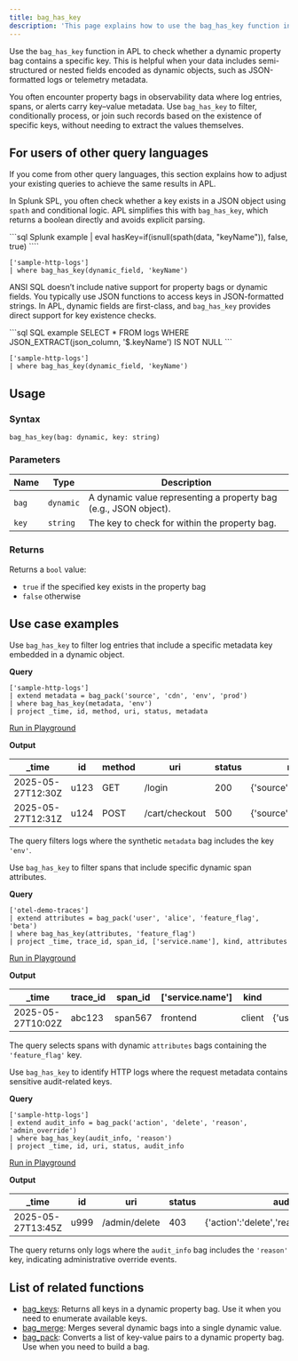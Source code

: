 ```yaml
---
title: bag_has_key
description: 'This page explains how to use the bag_has_key function in APL.'
---
```


Use the `bag_has_key` function in APL to check whether a dynamic property bag contains a specific key. This is helpful when your data includes semi-structured or nested fields encoded as dynamic objects, such as JSON-formatted logs or telemetry metadata.

You often encounter property bags in observability data where log entries, spans, or alerts carry key–value metadata. Use `bag_has_key` to filter, conditionally process, or join such records based on the existence of specific keys, without needing to extract the values themselves.

## For users of other query languages

If you come from other query languages, this section explains how to adjust your existing queries to achieve the same results in APL.

<AccordionGroup>
<Accordion title="Splunk SPL users">

In Splunk SPL, you often check whether a key exists in a JSON object using `spath` and conditional logic. APL simplifies this with `bag_has_key`, which returns a boolean directly and avoids explicit parsing.

<CodeGroup>
```sql Splunk example
| eval hasKey=if(isnull(spath(data, "keyName")), false, true)
````

```kusto APL equivalent
['sample-http-logs']
| where bag_has_key(dynamic_field, 'keyName')
```

</CodeGroup>

</Accordion>
<Accordion title="ANSI SQL users">

ANSI SQL doesn’t include native support for property bags or dynamic fields. You typically use JSON functions to access keys in JSON-formatted strings. In APL, dynamic fields are first-class, and `bag_has_key` provides direct support for key existence checks.

<CodeGroup>
```sql SQL example
SELECT *
FROM logs
WHERE JSON_EXTRACT(json_column, '$.keyName') IS NOT NULL
```

```kusto APL equivalent
['sample-http-logs']
| where bag_has_key(dynamic_field, 'keyName')
```

</CodeGroup>

</Accordion>
</AccordionGroup>

## Usage

### Syntax

```kusto
bag_has_key(bag: dynamic, key: string) 
```

### Parameters

| Name  | Type      | Description                                                      |
| ----- | --------- | ---------------------------------------------------------------- |
| `bag` | `dynamic` | A dynamic value representing a property bag (e.g., JSON object). |
| `key` | `string`  | The key to check for within the property bag.                    |

### Returns

Returns a `bool` value:

- `true` if the specified key exists in the property bag
- `false` otherwise

## Use case examples

<Tabs>
<Tab title="Log analysis">

Use `bag_has_key` to filter log entries that include a specific metadata key embedded in a dynamic object.

**Query**

```kusto
['sample-http-logs']
| extend metadata = bag_pack('source', 'cdn', 'env', 'prod')
| where bag_has_key(metadata, 'env')
| project _time, id, method, uri, status, metadata
```

[Run in Playground](https://play.axiom.co/axiom-play-qf1k/query?initForm=%7B%22apl%22%3A%22%5B%27sample-http-logs%27%5D%20%7C%20extend%20metadata%20%3D%20bag_pack%28%27source%27%2C%20%27cdn%27%2C%20%27env%27%2C%20%27prod%27%29%20%7C%20where%20bag_has_key%28metadata%2C%20%27env%27%29%20%7C%20project%20_time%2C%20id%2C%20method%2C%20uri%2C%20status%2C%20metadata%22%7D)

**Output**

| _time            | id   | method | uri            | status | metadata                      |
| ----------------- | ---- | ------ | -------------- | ------ | ----------------------------- |
| 2025-05-27T12:30Z | u123 | GET    | /login         | 200    | \{'source':'cdn','env':'prod'\} |
| 2025-05-27T12:31Z | u124 | POST   | /cart/checkout | 500    | \{'source':'cdn','env':'prod'\} |

The query filters logs where the synthetic `metadata` bag includes the key `'env'`.

</Tab>
<Tab title="OpenTelemetry traces">

Use `bag_has_key` to filter spans that include specific dynamic span attributes.

**Query**

```kusto
['otel-demo-traces']
| extend attributes = bag_pack('user', 'alice', 'feature_flag', 'beta')
| where bag_has_key(attributes, 'feature_flag')
| project _time, trace_id, span_id, ['service.name'], kind, attributes
```

[Run in Playground](https://play.axiom.co/axiom-play-qf1k/query?initForm=%7B%22apl%22%3A%22%5B%27otel-demo-traces%27%5D%20%7C%20extend%20attributes%20%3D%20bag_pack%28%27user%27%2C%20%27alice%27%2C%20%27feature_flag%27%2C%20%27beta%27%29%20%7C%20where%20bag_has_key%28attributes%2C%20%27feature_flag%27%29%20%7C%20project%20_time%2C%20trace_id%2C%20span_id%2C%20%5B%27service.name%27%5D%2C%20kind%2C%20attributes%22%7D)

**Output**

| _time            | trace_id | span_id | ['service.name'] | kind   | attributes                              |
| ----------------- | --------- | -------- | ----------------- | ------ | --------------------------------------- |
| 2025-05-27T10:02Z | abc123    | span567  | frontend          | client | \{'user':'alice','feature_flag':'beta'\} |

The query selects spans with dynamic `attributes` bags containing the `'feature_flag'` key.

</Tab>
<Tab title="Security logs">

Use `bag_has_key` to identify HTTP logs where the request metadata contains sensitive audit-related keys.

**Query**

```kusto
['sample-http-logs']
| extend audit_info = bag_pack('action', 'delete', 'reason', 'admin_override')
| where bag_has_key(audit_info, 'reason')
| project _time, id, uri, status, audit_info
```

[Run in Playground](https://play.axiom.co/axiom-play-qf1k/query?initForm=%7B%22apl%22%3A%22%5B%27sample-http-logs%27%5D%20%7C%20extend%20audit_info%20%3D%20bag_pack%28%27action%27%2C%20%27delete%27%2C%20%27reason%27%2C%20%27admin_override%27%29%20%7C%20where%20bag_has_key%28audit_info%2C%20%27reason%27%29%20%7C%20project%20_time%2C%20id%2C%20uri%2C%20status%2C%20audit_info%22%7D)

**Output**

| _time            | id   | uri           | status | audit_info                                    |
| ----------------- | ---- | ------------- | ------ | ---------------------------------------------- |
| 2025-05-27T13:45Z | u999 | /admin/delete | 403    | \{'action':'delete','reason':'admin_override'\} |

The query returns only logs where the `audit_info` bag includes the `'reason'` key, indicating administrative override events.

</Tab>
</Tabs>

## List of related functions

- [bag_keys](/apl/scalar-functions/array-functions/bag-keys): Returns all keys in a dynamic property bag. Use it when you need to enumerate available keys.
- [bag_merge](/apl/scalar-functions/array-functions/bag-merge): Merges several dynamic bags into a single dynamic value.
- [bag_pack](/apl/scalar-functions/array-functions/bag-pack): Converts a list of key-value pairs to a dynamic property bag. Use when you need to build a bag.
